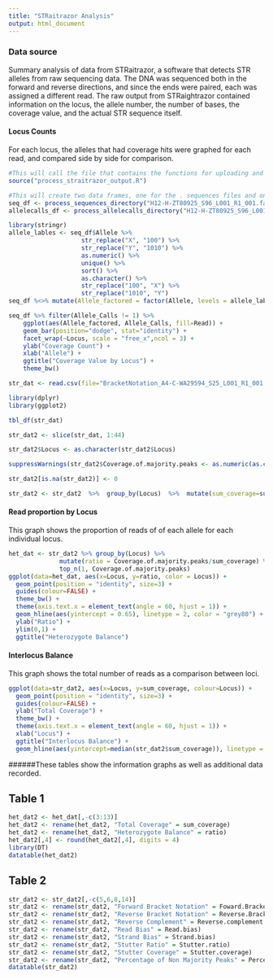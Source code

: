 ```yaml
---
title: "STRaitrazor Analysis"
output: html_document
---
```

### Data source
Summary analysis of data from STRaitrazor, a software that detects STR alleles from raw sequencing data. The DNA was sequenced both in the forward and reverse directions, and since the ends were paired, each was assigned a different read. The raw output from STRaightrazor contained information on the locus, the allele number, the number of bases, the coverage value, and the actual STR sequence itself.

#### Locus Counts
For each locus, the alleles that had coverage hits were graphed for each read, and compared side by side for comparison. 


```r
#This will call the file that contains the functions for uploading and processing the data
source("process_straitrazor_output.R")
``` 


```r
#This will create two data frames, one for the . sequences files and one for the .allelcalls files
seq_df <- process_sequences_directory("H12-H-ZT80925_S96_L001_R1_001.fastq.STRaitRazor/PE_MiSeq_ALL/")
allelecalls_df <- process_allelecalls_directory("H12-H-ZT80925_S96_L001_R1_001.fastq.STRaitRazor/PE_MiSeq_ALL/")
```


```r
library(stringr)
allele_lables <- seq_df$Allele %>% 
                    str_replace("X", "100") %>% 
                    str_replace("Y", "1010") %>% 
                    as.numeric() %>% 
                    unique() %>% 
                    sort() %>% 
                    as.character() %>% 
                    str_replace("100", "X") %>% 
                    str_replace("1010", "Y")
seq_df %<>% mutate(Allele_factored = factor(Allele, levels = allele_lables))
```


```r
seq_df %>% filter(Allele_Calls != 1) %>% 
    ggplot(aes(Allele_factored, Allele_Calls, fill=Read)) +
    geom_bar(position="dodge", stat="identity") +
    facet_wrap(~Locus, scale = "free_x",ncol = 3) + 
    ylab("Coverage Count") +
    xlab("Allele") +
    ggtitle("Coverage Value by Locus") +
    theme_bw()
```

```r
str_dat <- read.csv(file="BracketNotation_A4-C-WA29594_S25_L001_R1_001.fastq.STRaitRazor_output.csv", header=TRUE, sep=",", stringsAsFactors = FALSE)

library(dplyr)
library(ggplot2)

tbl_df(str_dat)

str_dat2 <- slice(str_dat, 1:44)

str_dat2$Locus <- as.character(str_dat2$Locus)

suppressWarnings(str_dat2$Coverage.of.majority.peaks <- as.numeric(as.character(str_dat2$Coverage.of.majority.peaks)))

str_dat2[is.na(str_dat2)] <- 0 

str_dat2 <- str_dat2  %>%  group_by(Locus)  %>%  mutate(sum_coverage=sum(Coverage.of.majority.peaks))

```


#### Read proportion by Locus
This graph shows the proportion of reads of of each allele for each individual locus.

```r
het_dat <- str_dat2 %>% group_by(Locus) %>% 
              mutate(ratio = Coverage.of.majority.peaks/sum_coverage) %>% 
              top_n(1, Coverage.of.majority.peaks)
ggplot(data=het_dat, aes(x=Locus, y=ratio, color = Locus)) + 
  geom_point(position = "identity", size=3) + 
  guides(colour=FALSE) +
  theme_bw() + 
  theme(axis.text.x = element_text(angle = 60, hjust = 1)) +
  geom_hline(aes(yintercept = 0.65), linetype = 2, color = "grey80") +
  ylab("Ratio") + 
  ylim(0,1) +
  ggtitle("Heterozygote Balance")
```



#### Interlocus Balance
This graph shows the total number of reads as a comparison between loci.

```r
ggplot(data=str_dat2, aes(x=Locus, y=sum_coverage, colour=Locus)) + 
  geom_point(position = "identity", size=3) + 
  guides(colour=FALSE) +
  ylab("Total Coverage") +
  theme_bw() +
  theme(axis.text.x = element_text(angle = 60, hjust = 1)) +
  xlab("Locus") +
  ggtitle("Interlocus Balance") +
  geom_hline(aes(yintercept=median(str_dat2$sum_coverage)), linetype = 2, color = "grey80") 
```


######These tables show the information graphs as well as additional data recorded.

## Table 1


```r
het_dat2 <- het_dat[,-c(3:13)]
het_dat2 <- rename(het_dat2, "Total Coverage" = sum_coverage)
het_dat2 <- rename(het_dat2, "Heterozygote Balance" = ratio)
het_dat2[,4] <- round(het_dat2[,4], digits = 4)
library(DT)
datatable(het_dat2)

```

## Table 2

```r
str_dat2 <- str_dat2[,-c(5,6,8,14)]
str_dat2 <- rename(str_dat2, "Forward Bracket Notation" = Foward.Bracket.Notation)
str_dat2 <- rename(str_dat2, "Reverse Bracket Notation" = Reverse.Bracket.Notation)
str_dat2 <- rename(str_dat2, "Reverse Complement" = Reverse.complement.)
str_dat2 <- rename(str_dat2, "Read Bias" = Read.bias)
str_dat2 <- rename(str_dat2, "Strand Bias" = Strand.bias)
str_dat2 <- rename(str_dat2, "Stutter Ratio" = Stutter.ratio)
str_dat2 <- rename(str_dat2, "Stutter Coverage" = Stutter.coverage)
str_dat2 <- rename(str_dat2, "Percentage of Non Majority Peaks" = Percentage.of.non.majority.peaks)
datatable(str_dat2)
```

